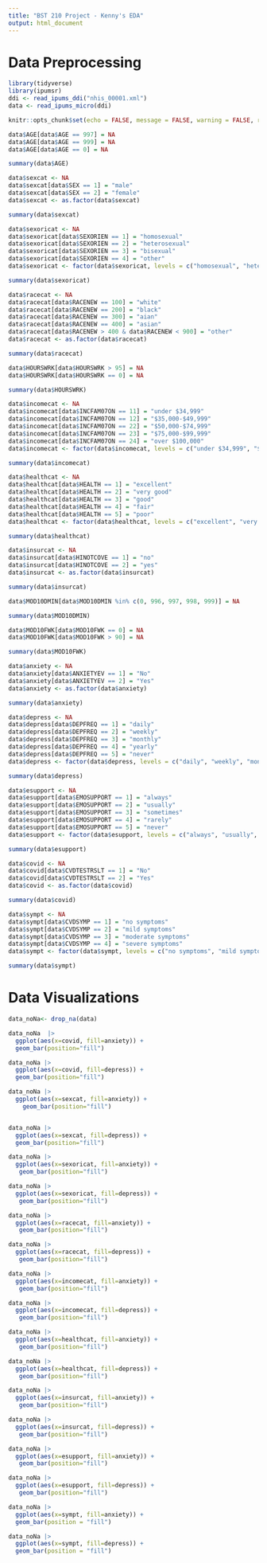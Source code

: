 ```yaml
---
title: "BST 210 Project - Kenny's EDA"
output: html_document
---
```


# Data Preprocessing
```r
library(tidyverse)
library(ipumsr)
ddi <- read_ipums_ddi("nhis_00001.xml")
data <- read_ipums_micro(ddi)

knitr::opts_chunk$set(echo = FALSE, message = FALSE, warning = FALSE, results = FALSE)
```

```r
data$AGE[data$AGE == 997] = NA
data$AGE[data$AGE == 999] = NA
data$AGE[data$AGE == 0] = NA

summary(data$AGE)
```

```r
data$sexcat <- NA
data$sexcat[data$SEX == 1] = "male"
data$sexcat[data$SEX == 2] = "female"
data$sexcat <- as.factor(data$sexcat)

summary(data$sexcat)
```

```r
data$sexoricat <- NA
data$sexoricat[data$SEXORIEN == 1] = "homosexual"
data$sexoricat[data$SEXORIEN == 2] = "heterosexual"
data$sexoricat[data$SEXORIEN == 3] = "bisexual"
data$sexoricat[data$SEXORIEN == 4] = "other"
data$sexoricat <- factor(data$sexoricat, levels = c("homosexual", "heterosexual", "bisexual", "other"))

summary(data$sexoricat)
```

```r
data$racecat <- NA
data$racecat[data$RACENEW == 100] = "white"
data$racecat[data$RACENEW == 200] = "black"
data$racecat[data$RACENEW == 300] = "aian"
data$racecat[data$RACENEW == 400] = "asian"
data$racecat[data$RACENEW > 400 & data$RACENEW < 900] = "other"
data$racecat <- as.factor(data$racecat)

summary(data$racecat)
```

```r
data$HOURSWRK[data$HOURSWRK > 95] = NA
data$HOURSWRK[data$HOURSWRK == 0] = NA

summary(data$HOURSWRK)
```

```r
data$incomecat <- NA
data$incomecat[data$INCFAM07ON == 11] = "under $34,999"
data$incomecat[data$INCFAM07ON == 12] = "$35,000-$49,999"
data$incomecat[data$INCFAM07ON == 22] = "$50,000-$74,999"
data$incomecat[data$INCFAM07ON == 23] = "$75,000-$99,999"
data$incomecat[data$INCFAM07ON == 24] = "over $100,000"
data$incomecat <- factor(data$incomecat, levels = c("under $34,999", "$35,000-$49,999", "$50,000-$74,999", "$75,000-$99,999", "over $100,000"))

summary(data$incomecat)
```

```r
data$healthcat <- NA
data$healthcat[data$HEALTH == 1] = "excellent"
data$healthcat[data$HEALTH == 2] = "very good"
data$healthcat[data$HEALTH == 3] = "good"
data$healthcat[data$HEALTH == 4] = "fair"
data$healthcat[data$HEALTH == 5] = "poor"
data$healthcat <- factor(data$healthcat, levels = c("excellent", "very good", "good", "fair", "poor"))

summary(data$healthcat)
```

```r
data$insurcat <- NA
data$insurcat[data$HINOTCOVE == 1] = "no"
data$insurcat[data$HINOTCOVE == 2] = "yes"
data$insurcat <- as.factor(data$insurcat)

summary(data$insurcat)
```

```r
data$MOD10DMIN[data$MOD10DMIN %in% c(0, 996, 997, 998, 999)] = NA

summary(data$MOD10DMIN)
```

```r
data$MOD10FWK[data$MOD10FWK == 0] = NA
data$MOD10FWK[data$MOD10FWK > 90] = NA

summary(data$MOD10FWK)
```

```r
data$anxiety <- NA
data$anxiety[data$ANXIETYEV == 1] = "No"
data$anxiety[data$ANXIETYEV == 2] = "Yes"
data$anxiety <- as.factor(data$anxiety)

summary(data$anxiety)
```

```r
data$depress <- NA
data$depress[data$DEPFREQ == 1] = "daily"
data$depress[data$DEPFREQ == 2] = "weekly"
data$depress[data$DEPFREQ == 3] = "monthly"
data$depress[data$DEPFREQ == 4] = "yearly"
data$depress[data$DEPFREQ == 5] = "never"
data$depress <- factor(data$depress, levels = c("daily", "weekly", "monthly", "yearly", "never"))

summary(data$depress)
```

```r
data$esupport <- NA
data$esupport[data$EMOSUPPORT == 1] = "always"
data$esupport[data$EMOSUPPORT == 2] = "usually"
data$esupport[data$EMOSUPPORT == 3] = "sometimes"
data$esupport[data$EMOSUPPORT == 4] = "rarely"
data$esupport[data$EMOSUPPORT == 5] = "never"
data$esupport <- factor(data$esupport, levels = c("always", "usually", "sometimes", "rarely", "never"))

summary(data$esupport)
```

```r
data$covid <- NA
data$covid[data$CVDTESTRSLT == 1] = "No"
data$covid[data$CVDTESTRSLT == 2] = "Yes"
data$covid <- as.factor(data$covid)

summary(data$covid)
```

```r
data$sympt <- NA
data$sympt[data$CVDSYMP == 1] = "no symptoms"
data$sympt[data$CVDSYMP == 2] = "mild symptoms"
data$sympt[data$CVDSYMP == 3] = "moderate symptoms"
data$sympt[data$CVDSYMP == 4] = "severe symptoms"
data$sympt <- factor(data$sympt, levels = c("no symptoms", "mild symptoms", "moderate symptoms", "severe symptoms"))

summary(data$sympt)
```

# Data Visualizations

```r
data_noNa<- drop_na(data) 
```

```r
data_noNa  |>  
  ggplot(aes(x=covid, fill=anxiety)) +
  geom_bar(position="fill")

data_noNa |> 
  ggplot(aes(x=covid, fill=depress)) +
  geom_bar(position="fill")
```

```r
data_noNa |> 
  ggplot(aes(x=sexcat, fill=anxiety)) +
    geom_bar(position="fill")


data_noNa |> 
  ggplot(aes(x=sexcat, fill=depress)) +
  geom_bar(position="fill")

```

```r
data_noNa |> 
  ggplot(aes(x=sexoricat, fill=anxiety)) +
   geom_bar(position="fill")

data_noNa |> 
  ggplot(aes(x=sexoricat, fill=depress)) +
   geom_bar(position="fill")
```

```r
data_noNa |> 
  ggplot(aes(x=racecat, fill=anxiety)) +
   geom_bar(position="fill")

data_noNa |> 
  ggplot(aes(x=racecat, fill=depress)) +
   geom_bar(position="fill")
```

```r
data_noNa |> 
  ggplot(aes(x=incomecat, fill=anxiety)) +
   geom_bar(position="fill")

data_noNa |> 
  ggplot(aes(x=incomecat, fill=depress)) +
   geom_bar(position="fill")
```

```r
data_noNa |> 
  ggplot(aes(x=healthcat, fill=anxiety)) +
   geom_bar(position="fill")

data_noNa |> 
  ggplot(aes(x=healthcat, fill=depress)) +
   geom_bar(position="fill")
```

```r
data_noNa |> 
  ggplot(aes(x=insurcat, fill=anxiety)) +
   geom_bar(position="fill")

data_noNa |> 
  ggplot(aes(x=insurcat, fill=depress)) +
   geom_bar(position="fill")
```

```r
data_noNa |> 
  ggplot(aes(x=esupport, fill=anxiety)) +
   geom_bar(position="fill")

data_noNa |> 
  ggplot(aes(x=esupport, fill=depress)) +
   geom_bar(position="fill")
```

```r
data_noNa |> 
  ggplot(aes(x=sympt, fill=anxiety)) +
  geom_bar(position = "fill")

data_noNa |> 
  ggplot(aes(x=sympt, fill=depress)) +
  geom_bar(position = "fill")
```
